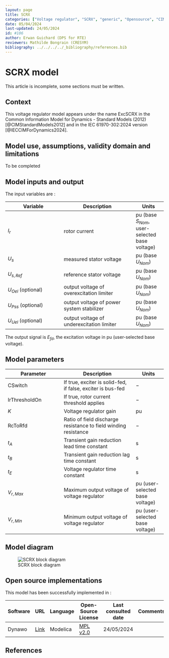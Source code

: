 ```yaml
---
layout: page
title: SCRX
categories: ["Voltage regulator", "SCRX", "generic", "Opensource", "CIM model", "RMS", "phasor", "MRL4", "Single phase", "ExcSCRX", "IEC", "dynawo", "#106"]
date: 05/04/2024
last-updated: 24/05/2024
id: #106
author: Erwan Guichard (DPS for RTE)
reviewers: Mathilde Bongrain (CRESYM)
bibliography: ../../../../_bibliography/references.bib
---
```

# SCRX model

This article is incomplete, some sections must be written.

## Context

This voltage regulator model appears under the name ExcSCRX in the Common Information Model for Dynamics - Standard Models (2012) [@CIMStandardModels2012] and in the IEC 61970-302:2024 version [@IECCIMForDynamics2024].

## Model use, assumptions, validity domain and limitations

To be completed

## Model inputs and output

The input variables are :

| Variable | Description | Units |
|-----------|--------------| ------|
|$I_r$ |rotor current |$\text{pu}$ (base $S_{Nom}$, user-selected base voltage)|
|$U_s$ |measured stator voltage |$\text{pu}$ (base $U_{Nom}$)|
|$U_{s,Ref}$ |reference stator voltage |$\text{pu}$ (base $U_{Nom}$)|
|$U_{Oel}$ (optional) |output voltage of overexcitation limiter |$\text{pu}$ (base $U_{Nom}$)|
|$U_{Pss}$ (optional) |output voltage of power system stabilizer |$\text{pu}$ (base $U_{Nom}$)|
|$U_{Uel}$ (optional) |output voltage of underexcitation limiter |$\text{pu}$ (base $U_{Nom}$)|

The output signal is $E_{fd}$, the excitation voltage in $\text{pu}$ (user-selected base voltage).

## Model parameters

| Parameter | Description | Units |
|-----------|--------------| ------|
|$\text{CSwitch}$ |If true, exciter is solid-fed, if false, exciter is bus-fed|$-$|
|$\text{IrThresholdOn}$ |If true, rotor current threshold applies|$-$|
|$K$ |Voltage regulator gain |$\text{pu}$|
|$\text{RcToRfd}$ |Ratio of field discharge resistance to field winding resistance|$-$|
|$t_A$ |Transient gain reduction lead time constant |$\text{s}$|
|$t_B$ |Transient gain reduction lag time constant |$\text{s}$|
|$t_E$ |Voltage regulator time constant |$\text{s}$|
|$V_{r,Max}$ |Maximum output voltage of voltage regulator |$\text{pu}$ (user-selected base voltage)|
|$V_{r,Min}$ |Minimum output voltage of voltage regulator |$\text{pu}$ (user-selected base voltage)|

## Model diagram

![SCRX block diagram](SCRX.drawio.svg){#fig-scrx-diagram}

## Open source implementations

This model has been successfully implemented in :

| Software      | URL | Language | Open-Source License | Last consulted date | Comments |
| ------------- | --- | -------- | ------------------- | ------------------- | -------- |
| Dynawo | [Link](https://github.com/dynawo/dynawo) | Modelica | [MPL v2.0](https://www.mozilla.org/en-US/MPL/2.0/)  | 24/05/2024 |  |

## References

::: {#refs}
::: 
